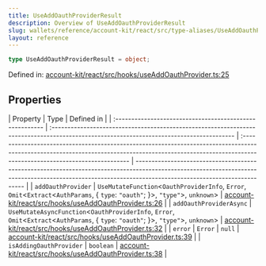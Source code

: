 ```yaml
---
title: UseAddOauthProviderResult
description: Overview of UseAddOauthProviderResult
slug: wallets/reference/account-kit/react/src/type-aliases/UseAddOauthProviderResult
layout: reference
---
```


```ts
type UseAddOauthProviderResult = object;
```

Defined in: [account-kit/react/src/hooks/useAddOauthProvider.ts:25](https://github.com/alchemyplatform/aa-sdk/blob/49e74eee8606f480b200b4612d00d950da8a8742/account-kit/react/src/hooks/useAddOauthProvider.ts#L25)

## Properties

| Property                                                 | Type                                                                                                                                     | Defined in                                                                                                                                                                                              |
| :------------------------------------------------------- | :--------------------------------------------------------------------------------------------------------------------------------------- | :------------------------------------------------------------------------------------------------------------------------------------------------------------------------------------------------------ | ------------------------------------------------------------------------------------------------------------------------------------------------------------------------------------------------------- |
| <a id="addoauthprovider" /> `addOauthProvider`           | `UseMutateFunction`\<`OauthProviderInfo`, `Error`, `Omit`\<`Extract`\<`AuthParams`, \{ `type`: `"oauth"`; }>, `"type"`>, `unknown`>      | [account-kit/react/src/hooks/useAddOauthProvider.ts:26](https://github.com/alchemyplatform/aa-sdk/blob/49e74eee8606f480b200b4612d00d950da8a8742/account-kit/react/src/hooks/useAddOauthProvider.ts#L26) |
| <a id="addoauthproviderasync" /> `addOauthProviderAsync` | `UseMutateAsyncFunction`\<`OauthProviderInfo`, `Error`, `Omit`\<`Extract`\<`AuthParams`, \{ `type`: `"oauth"`; }>, `"type"`>, `unknown`> | [account-kit/react/src/hooks/useAddOauthProvider.ts:32](https://github.com/alchemyplatform/aa-sdk/blob/49e74eee8606f480b200b4612d00d950da8a8742/account-kit/react/src/hooks/useAddOauthProvider.ts#L32) |
| <a id="error" /> `error`                                 | `Error`                                                                                                                                  | `null`                                                                                                                                                                                                  | [account-kit/react/src/hooks/useAddOauthProvider.ts:39](https://github.com/alchemyplatform/aa-sdk/blob/49e74eee8606f480b200b4612d00d950da8a8742/account-kit/react/src/hooks/useAddOauthProvider.ts#L39) |
| <a id="isaddingoauthprovider" /> `isAddingOauthProvider` | `boolean`                                                                                                                                | [account-kit/react/src/hooks/useAddOauthProvider.ts:38](https://github.com/alchemyplatform/aa-sdk/blob/49e74eee8606f480b200b4612d00d950da8a8742/account-kit/react/src/hooks/useAddOauthProvider.ts#L38) |

